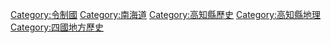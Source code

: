 {{catmore}}

[[Category:令制國|Category:令制國]]
[[Category:南海道|Category:南海道]]
[[Category:高知縣歷史|Category:高知縣歷史]]
[[Category:高知縣地理|Category:高知縣地理]]
[[Category:四國地方歷史|Category:四國地方歷史]]